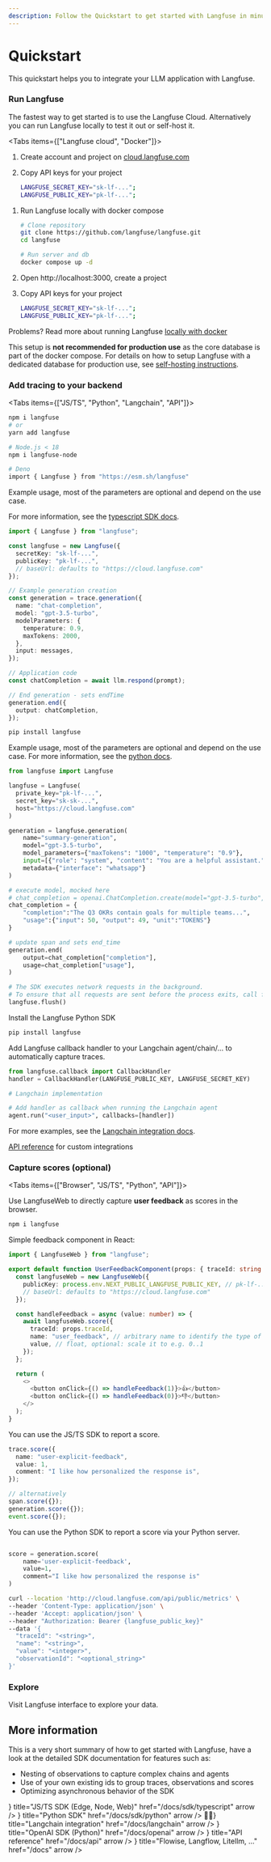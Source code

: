 ```yaml
---
description: Follow the Quickstart to get started with Langfuse in minutes before diving into the details.
---
```


# Quickstart

This quickstart helps you to integrate your LLM application with Langfuse.

<Steps>

### Run Langfuse

The fastest way to get started is to use the Langfuse Cloud. Alternatively you can run Langfuse locally to test it out or self-host it.

<Tabs items={["Langfuse cloud", "Docker"]}>
<Tab>

1. Create account and project on
   [cloud.langfuse.com](https://cloud.langfuse.com/auth/sign-up)
2. Copy API keys for your
   project

   ```bash filename=".env"
   LANGFUSE_SECRET_KEY="sk-lf-...";
   LANGFUSE_PUBLIC_KEY="pk-lf-...";
   ```

</Tab>
<Tab>

1.  Run Langfuse locally with docker compose

    ```bash
    # Clone repository
    git clone https://github.com/langfuse/langfuse.git
    cd langfuse

    # Run server and db
    docker compose up -d
    ```

2.  Open http://localhost:3000, create a project
3.  Copy API keys for your project
    ```bash filename=".env"
    LANGFUSE_SECRET_KEY="sk-lf-...";
    LANGFUSE_PUBLIC_KEY="pk-lf-...";
    ```

Problems? Read more about running Langfuse [locally with
docker](/docs/local)

This setup is **not recommended for production use** as the core database is part of the docker compose. For details on how to setup Langfuse with a dedicated database for production use, see [self-hosting instructions](/docs/self-host).

</Tab>
</Tabs>

### Add tracing to your backend

<Tabs items={["JS/TS", "Python", "Langchain", "API"]}>
<Tab>

```sh
npm i langfuse
# or
yarn add langfuse

# Node.js < 18
npm i langfuse-node

# Deno
import { Langfuse } from "https://esm.sh/langfuse"
```

Example usage, most of the parameters are optional and depend on the use case.

For more information, see the [typescript SDK docs](/docs/sdk/typescript).

```typescript filename="server.ts"
import { Langfuse } from "langfuse";

const langfuse = new Langfuse({
  secretKey: "sk-lf-...",
  publicKey: "pk-lf-...",
  // baseUrl: defaults to "https://cloud.langfuse.com"
});

// Example generation creation
const generation = trace.generation({
  name: "chat-completion",
  model: "gpt-3.5-turbo",
  modelParameters: {
    temperature: 0.9,
    maxTokens: 2000,
  },
  input: messages,
});

// Application code
const chatCompletion = await llm.respond(prompt);

// End generation - sets endTime
generation.end({
  output: chatCompletion,
});
```

</Tab>
<Tab>

```bash
pip install langfuse
```

Example usage, most of the parameters are optional and depend on the use case. For more information, see the [python docs](/docs/sdk/python).

```python filename="server.py"
from langfuse import Langfuse

langfuse = Langfuse(
  private_key="pk-lf-...",
  secret_key="sk-sk-...",
  host="https://cloud.langfuse.com"
)

generation = langfuse.generation(
    name="summary-generation",
    model="gpt-3.5-turbo",
    model_parameters={"maxTokens": "1000", "temperature": "0.9"},
    input=[{"role": "system", "content": "You are a helpful assistant."}, {"role": "user", "content": "Please generate a summary of the following documents \nThe engineering department defined the following OKR goals...\nThe marketing department defined the following OKR goals..."}],
    metadata={"interface": "whatsapp"}
)

# execute model, mocked here
# chat_completion = openai.ChatCompletion.create(model="gpt-3.5-turbo", messages=[{"role": "user", "content": "Hello world"}])
chat_completion = {
    "completion":"The Q3 OKRs contain goals for multiple teams...",
    "usage":{"input": 50, "output": 49, "unit":"TOKENS"}
}

# update span and sets end_time
generation.end(
    output=chat_completion["completion"],
    usage=chat_completion["usage"],
)

# The SDK executes network requests in the background.
# To ensure that all requests are sent before the process exits, call flush()
langfuse.flush()
```

</Tab>
<Tab>

Install the Langfuse Python SDK

```bash
pip install langfuse
```

Add Langfuse callback handler to your Langchain agent/chain/... to automatically capture traces.

```python /callbacks=[handler]/
from langfuse.callback import CallbackHandler
handler = CallbackHandler(LANGFUSE_PUBLIC_KEY, LANGFUSE_SECRET_KEY)

# Langchain implementation

# Add handler as callback when running the Langchain agent
agent.run("<user_input>", callbacks=[handler])
```

For more examples, see the [Langchain integration docs](/docs/langchain).

</Tab>
<Tab>

[API reference](/docs/api) for custom integrations

</Tab>
</Tabs>

### Capture scores (optional)

<Tabs items={["Browser", "JS/TS", "Python", "API"]}>
<Tab>

Use LangfuseWeb to directly capture **user feedback** as scores in the browser.

```sh npm2yarn
npm i langfuse
```

Simple feedback component in React:

```typescript
import { LangfuseWeb } from "langfuse";

export default function UserFeedbackComponent(props: { traceId: string }) {
  const langfuseWeb = new LangfuseWeb({
    publicKey: process.env.NEXT_PUBLIC_LANGFUSE_PUBLIC_KEY, // pk-lf-...
    // baseUrl: defaults to "https://cloud.langfuse.com"
  });

  const handleFeedback = async (value: number) => {
    await langfuseWeb.score({
      traceId: props.traceId,
      name: "user_feedback", // arbitrary name to identify the type of score
      value, // float, optional: scale it to e.g. 0..1
    });
  };

  return (
    <>
      <button onClick={() => handleFeedback(1)}>👍</button>
      <button onClick={() => handleFeedback(0)}>👎</button>
    </>
  );
}
```

</Tab>
<Tab>

You can use the JS/TS SDK to report a score.

```typescript
trace.score({
  name: "user-explicit-feedback",
  value: 1,
  comment: "I like how personalized the response is",
});

// alternatively
span.score({});
generation.score({});
event.score({});
```

</Tab>
<Tab>

You can use the Python SDK to report a score via your Python server.

```python

score = generation.score(
    name='user-explicit-feedback',
    value=1,
    comment="I like how personalized the response is"
)
```

</Tab>
<Tab>

```bash
curl --location 'http://cloud.langfuse.com/api/public/metrics' \
--header 'Content-Type: application/json' \
--header 'Accept: application/json' \
--header "Authorization: Bearer {langfuse_public_key}"
--data '{
  "traceId": "<string>",
  "name": "<string>",
  "value": "<integer>",
  "observationId": "<optional_string>"
}'
```

</Tab>
</Tabs>

### Explore

Visit Langfuse interface to explore your data.

</Steps>

## More information

This is a very short summary of how to get started with Langfuse, have a look at the detailed SDK documentation for features such as:

- Nesting of observations to capture complex chains and agents
- Use of your own existing ids to group traces, observations and scores
- Optimizing asynchronous behavior of the SDK


<Cards num={2}>
  <Card
    icon={<SiTypescript size="24" />}
    title="JS/TS SDK (Edge, Node, Web)"
    href="/docs/sdk/typescript"
    arrow
  />
  <Card
    icon={<SiPython size="24" />}
    title="Python SDK"
    href="/docs/sdk/python"
    arrow
  />
  <Card
    icon={<span>🦜🔗</span>}
    title="Langchain integration"
    href="/docs/langchain"
    arrow
  />
  <Card
    icon={<SiOpenai size="24" />}
    title="OpenAI SDK (Python)"
    href="/docs/openai"
    arrow
  />
  <Card
    icon={<FiCode size="24" />}
    title="API reference"
    href="/docs/api"
    arrow
  />
  <Card
    icon={<FiCode size="24" />}
    title="Flowise, Langflow, Litellm, ..."
    href="/docs"
    arrow
  />
</Cards>
